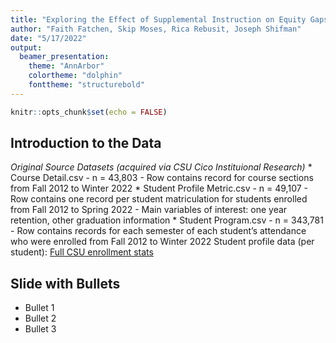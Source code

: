 ```yaml
---
title: "Exploring the Effect of Supplemental Instruction on Equity Gaps"
author: "Faith Fatchen, Skip Moses, Rica Rebusit, Joseph Shifman"
date: "5/17/2022"
output: 
  beamer_presentation:
    theme: "AnnArbor"
    colortheme: "dolphin"
    fonttheme: "structurebold"
---
```


```r
knitr::opts_chunk$set(echo = FALSE)
```

## Introduction to the Data
_Original Source Datasets (acquired via CSU Cico Instituional Research)_
* Course Detail.csv
  - n = 43,803
  - Row contains record for course sections from Fall 2012 to Winter 2022
* Student Profile Metric.csv
  - n = 49,107
  - Row contains one record per student matriculation for students enrolled from Fall 2012 to Spring 2022
  - Main variables of interest: one year retention, other graduation information
* Student Program.csv
  - n = 343,781
  - Row contains records for each semester of each student's attendance who were enrolled from Fall 2012 to Winter 2022
Student profile data (per student):
[Full CSU enrollment stats](https://www.calstate.edu/data-center/institutional-research-analyses/Pages/enrollment.aspx)

## Slide with Bullets

- Bullet 1
- Bullet 2
- Bullet 3

